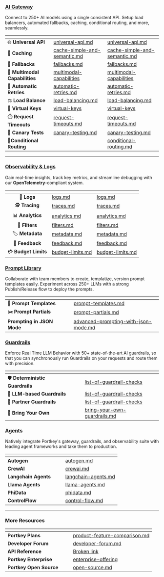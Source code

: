 

### [AI Gateway](../product/ai-gateway/)

Connect to 250+ AI models using a single consistent API. Setup load balancers, automated fallbacks, caching, conditional routing, and more, seamlessly.

<table data-view="cards"><thead><tr><th></th><th data-hidden data-type="content-ref"></th><th data-hidden data-card-target data-type="content-ref"></th></tr></thead><tbody><tr><td>🌐 <strong>Universal API</strong></td><td><a href="../product/ai-gateway/universal-api.md">universal-api.md</a></td><td><a href="../product/ai-gateway/universal-api.md">universal-api.md</a></td></tr><tr><td>💾 <strong>Caching</strong></td><td><a href="../product/ai-gateway/cache-simple-and-semantic.md">cache-simple-and-semantic.md</a></td><td><a href="../product/ai-gateway/cache-simple-and-semantic.md">cache-simple-and-semantic.md</a></td></tr><tr><td>🔄 <strong>Fallbacks</strong></td><td><a href="../product/ai-gateway/fallbacks.md">fallbacks.md</a></td><td><a href="../product/ai-gateway/fallbacks.md">fallbacks.md</a></td></tr><tr><td>🔀 <strong>Multimodal Capabilities</strong></td><td><a href="../product/ai-gateway/multimodal-capabilities/">multimodal-capabilities</a></td><td><a href="../product/ai-gateway/multimodal-capabilities/">multimodal-capabilities</a></td></tr><tr><td>🔁 <strong>Automatic Retries</strong></td><td><a href="../product/ai-gateway/automatic-retries.md">automatic-retries.md</a></td><td><a href="../product/ai-gateway/automatic-retries.md">automatic-retries.md</a></td></tr><tr><td>⚖️ <strong>Load Balance</strong></td><td><a href="../product/ai-gateway/load-balancing.md">load-balancing.md</a></td><td><a href="../product/ai-gateway/load-balancing.md">load-balancing.md</a></td></tr><tr><td>🔑 <strong>Virtual Keys</strong></td><td><a href="../product/ai-gateway/virtual-keys/">virtual-keys</a></td><td><a href="../product/ai-gateway/virtual-keys/">virtual-keys</a></td></tr><tr><td>⏱️ <strong>Request Timeouts</strong></td><td><a href="../product/ai-gateway/request-timeouts.md">request-timeouts.md</a></td><td><a href="../product/ai-gateway/request-timeouts.md">request-timeouts.md</a></td></tr><tr><td>🐤 <strong>Canary Tests</strong></td><td><a href="../product/ai-gateway/canary-testing.md">canary-testing.md</a></td><td><a href="../product/ai-gateway/canary-testing.md">canary-testing.md</a></td></tr><tr><td>🚦<strong>Conditional Routing</strong></td><td></td><td><a href="../product/ai-gateway/conditional-routing.md">conditional-routing.md</a></td></tr></tbody></table>

***

### [Observability & Logs](../product/observability/) <a href="#observability-and-logs" id="observability-and-logs"></a>

Gain real-time insights, track key metrics, and streamline debugging with our **OpenTelemetry**-compliant system.

<table data-view="cards" data-full-width="false"><thead><tr><th align="center"></th><th data-hidden data-type="content-ref"></th><th data-hidden data-card-target data-type="content-ref"></th></tr></thead><tbody><tr><td align="center"> 📜 <strong>Logs</strong></td><td><a href="../product/observability/logs.md">logs.md</a></td><td><a href="../product/observability/logs.md">logs.md</a></td></tr><tr><td align="center">🕵️ <strong>Tracing</strong></td><td><a href="../product/observability/traces.md">traces.md</a></td><td><a href="../product/observability/traces.md">traces.md</a></td></tr><tr><td align="center">📊 <strong>Analytics</strong></td><td><a href="../product/observability/analytics.md">analytics.md</a></td><td><a href="../product/observability/analytics.md">analytics.md</a></td></tr><tr><td align="center">🧪 <strong>Filters</strong></td><td><a href="../product/observability/filters.md">filters.md</a></td><td><a href="../product/observability/filters.md">filters.md</a></td></tr><tr><td align="center">🏷️ <strong>Metadata</strong></td><td><a href="../product/observability/metadata.md">metadata.md</a></td><td><a href="../product/observability/metadata.md">metadata.md</a></td></tr><tr><td align="center">💬 <strong>Feedback</strong></td><td><a href="../product/observability/feedback.md">feedback.md</a></td><td><a href="../product/observability/feedback.md">feedback.md</a></td></tr><tr><td align="center">💳 <strong>Budget Limits</strong></td><td><a href="../product/ai-gateway/virtual-keys/budget-limits.md">budget-limits.md</a></td><td><a href="../product/ai-gateway/virtual-keys/budget-limits.md">budget-limits.md</a></td></tr></tbody></table>

### [Prompt Library](../product/prompt-library.md)

Collaborate with team members to create, templatize, version prompt templates easily. Experiment across 250+ LLMs with a strong Publish/Release flow to deploy the prompts.

<table data-column-title-hidden data-view="cards"><thead><tr><th></th><th data-hidden></th><th data-hidden></th><th data-hidden data-card-target data-type="content-ref"></th></tr></thead><tbody><tr><td><strong>🧩 Prompt Templates</strong></td><td></td><td></td><td><a href="../product/prompt-library/prompt-templates.md">prompt-templates.md</a></td></tr><tr><td><strong>✂️ Prompt Partials</strong></td><td></td><td></td><td><a href="../product/prompt-library/prompt-partials.md">prompt-partials.md</a></td></tr><tr><td><strong>Prompting in JSON Mode</strong></td><td></td><td></td><td><a href="../product/prompt-library/advanced-prompting-with-json-mode.md">advanced-prompting-with-json-mode.md</a></td></tr></tbody></table>

### [Guardrails](../product/guardrails/)

Enforce Real Time LLM Behavior with 50+ state-of-the-art AI guardrails, so that you can synchronously run Guardrails on your requests and route them with precision.

<table data-column-title-hidden data-view="cards"><thead><tr><th></th><th data-hidden></th><th data-hidden></th><th data-hidden data-card-target data-type="content-ref"></th></tr></thead><tbody><tr><td>🛡️ <strong>Deterministic Guardrails</strong></td><td></td><td></td><td><a href="../product/guardrails/list-of-guardrail-checks/">list-of-guardrail-checks</a></td></tr><tr><td>🤖 <strong>LLM-based Guardrails</strong></td><td></td><td></td><td><a href="../product/guardrails/list-of-guardrail-checks/">list-of-guardrail-checks</a></td></tr><tr><td>🤝 <strong>Partner Guardrails</strong></td><td></td><td></td><td><a href="../product/guardrails/list-of-guardrail-checks/">list-of-guardrail-checks</a></td></tr><tr><td>🎒 <strong>Bring Your Own</strong></td><td></td><td></td><td><a href="../product/guardrails/list-of-guardrail-checks/bring-your-own-guardrails.md">bring-your-own-guardrails.md</a></td></tr></tbody></table>

### [Agents](../integrations/agents/)

Natively integrate Portkey's gateway, guardrails, and observability suite with leading agent frameworks and take them to production.

<table data-column-title-hidden data-view="cards"><thead><tr><th></th><th data-hidden></th><th data-hidden></th><th data-hidden data-card-target data-type="content-ref"></th></tr></thead><tbody><tr><td><strong>Autogen</strong></td><td></td><td></td><td><a href="../integrations/agents/autogen.md">autogen.md</a></td></tr><tr><td><strong>CrewAI</strong></td><td></td><td></td><td><a href="../integrations/agents/crewai.md">crewai.md</a></td></tr><tr><td><strong>Langchain Agents</strong></td><td></td><td></td><td><a href="../integrations/agents/langchain-agents.md">langchain-agents.md</a></td></tr><tr><td><strong>Llama Agents</strong></td><td></td><td></td><td><a href="../integrations/agents/llama-agents.md">llama-agents.md</a></td></tr><tr><td><strong>PhiData</strong></td><td></td><td></td><td><a href="../integrations/agents/phidata.md">phidata.md</a></td></tr><tr><td><strong>ControlFlow</strong></td><td></td><td></td><td><a href="../integrations/agents/control-flow.md">control-flow.md</a></td></tr></tbody></table>

***

### More Resources <a href="#more-resources" id="more-resources"></a>

<table data-column-title-hidden data-view="cards"><thead><tr><th></th><th data-hidden></th><th data-hidden></th><th data-hidden data-card-target data-type="content-ref"></th></tr></thead><tbody><tr><td><strong>Portkey Plans</strong></td><td></td><td></td><td><a href="../product/product-feature-comparison.md">product-feature-comparison.md</a></td></tr><tr><td><strong>Developer Forum</strong></td><td></td><td></td><td><a href="../support/developer-forum.md">developer-forum.md</a></td></tr><tr><td><strong>API Reference</strong></td><td></td><td></td><td><a href="broken-reference">Broken link</a></td></tr><tr><td><strong>Portkey Enterprise</strong></td><td></td><td></td><td><a href="../product/enterprise-offering/">enterprise-offering</a></td></tr><tr><td><strong>Portkey Open Source</strong></td><td></td><td></td><td><a href="../open-source.md">open-source.md</a></td></tr></tbody></table>
